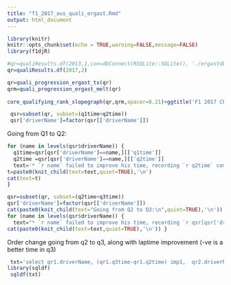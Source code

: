 ```yaml
---
title: "f1_2017_aus_quali_ergast.Rmd"
output: html_document
---
```


```r
library(knitr)
knitr::opts_chunk$set(echo = TRUE,warning=FALSE,message=FALSE)
library(f1djR)
```

```r
#qr=qualiResults.df(2013,1,con=dbConnect(RSQLite::SQLite(), './ergastdb13.sqlite'))
qr=qualiResults.df(2017,2)

qr=quali_progression_ergast_tx(qr)
qrm=quali_progression_ergast_melt(qr)
 
core_qualifying_rank_slopegraph(qr,qrm,spacer=0.21)+ggtitle('F1 2017 China Qualifying Progression Chart')
```

```r
 qsr=subset(qr, subset=(q1time<q2time))
 qsr['driverName']=factor(qsr[['driverName']])
```
 
Going from Q1 to Q2:
 
```r
for (name in levels(qsr$driverName)) {
  q1time=qsr[qsr['driverName']==name,][['q1time']]
  q2time =qsr[qsr['driverName']==name,][['q2time']]
  text='* `r name` failed to improve his time, recording `r q2time` compared to `r q1time` (`r q2time-q1time`s slower)'
t=paste0(knit_child(text=text,quiet=TRUE),'\n')
cat(text=t)
}
```

```r
qsr=subset(qr, subset=(q2time<q3time))
qsr['driverName']=factor(qsr[['driverName']])
cat(paste0(knit_child(text="Going from Q2 to Q3:\n",quiet=TRUE),'\n'))
for (name in levels(qsr$driverName)) {
  text="* `r name` failed to improve his time, recording `r qsr[qsr['driverName']==name,][['q3time']]` compared to `r qsr[qsr['driverName']==name,][['q2time']]` (`r qsr[qsr['driverName']==name,][['q3time']]-qsr[qsr['driverName']==name,][['q2time']]`s slower)"
cat(paste0(knit_child(text=text,quiet=TRUE),'\n')) }
```

Order change going from q2 to q3, along with laptime improvement (-ve is a better time in q3)
```r
 txt='select qr1.driverName, (qr1.q3time-qr1.q2time) imp1,  qr2.driverName,(qr2.q3time-qr2.q2time) imp2  from qr as qr1 join qr as qr2 where qr1.driverName!=qr2.driverName and qr1.q2pos>qr2.q2pos and qr1.q3pos<qr2.q3pos'
library(sqldf)
 sqldf(txt)
```



